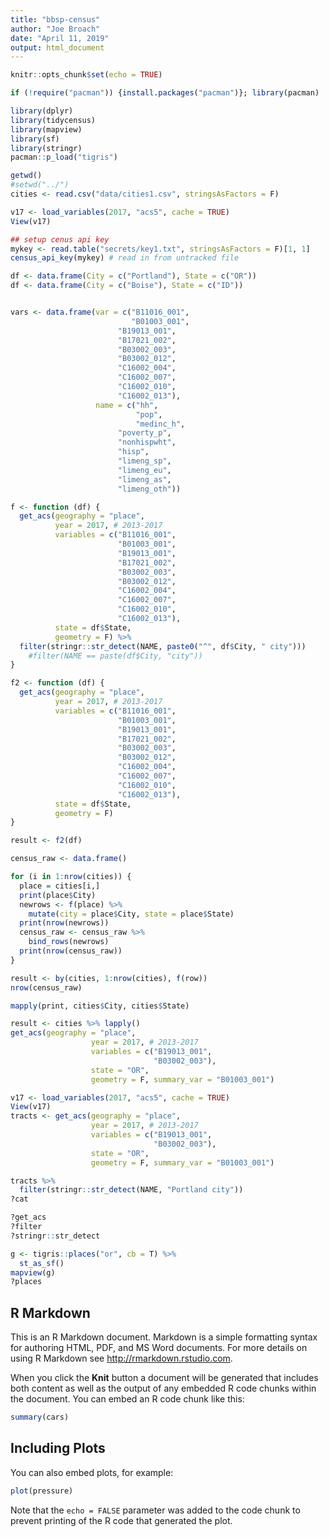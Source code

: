 ```yaml
---
title: "bbsp-census"
author: "Joe Broach"
date: "April 11, 2019"
output: html_document
---
```


```r
knitr::opts_chunk$set(echo = TRUE)

if (!require("pacman")) {install.packages("pacman")}; library(pacman)

library(dplyr)
library(tidycensus)
library(mapview)
library(sf)
library(stringr)
pacman::p_load("tigris")

```

```r
getwd()
#setwd("../")
cities <- read.csv("data/cities1.csv", stringsAsFactors = F)

v17 <- load_variables(2017, "acs5", cache = TRUE)
View(v17)

## setup cenus api key
mykey <- read.table("secrets/key1.txt", stringsAsFactors = F)[1, 1]
census_api_key(mykey) # read in from untracked file

df <- data.frame(City = c("Portland"), State = c("OR"))
df <- data.frame(City = c("Boise"), State = c("ID"))


vars <- data.frame(var = c("B11016_001",
                           "B01003_001",
                        "B19013_001",
                        "B17021_002",
                        "B03002_003",
                        "B03002_012",
                        "C16002_004",
                        "C16002_007",
                        "C16002_010",
                        "C16002_013"),
                   name = c("hh", 
                            "pop",
                            "medinc_h",
                        "poverty_p",
                        "nonhispwht",
                        "hisp",
                        "limeng_sp",
                        "limeng_eu",
                        "limeng_as",
                        "limeng_oth"))

f <- function (df) {
  get_acs(geography = "place", 
          year = 2017, # 2013-2017
          variables = c("B11016_001",
                        "B01003_001",
                        "B19013_001",
                        "B17021_002",
                        "B03002_003",
                        "B03002_012",
                        "C16002_004",
                        "C16002_007",
                        "C16002_010",
                        "C16002_013"),
          state = df$State,
          geometry = F) %>%
  filter(stringr::str_detect(NAME, paste0("^", df$City, " city")))
    #filter(NAME == paste(df$City, "city"))
}

f2 <- function (df) {
  get_acs(geography = "place", 
          year = 2017, # 2013-2017
          variables = c("B11016_001",
                        "B01003_001",
                        "B19013_001",
                        "B17021_002",
                        "B03002_003",
                        "B03002_012",
                        "C16002_004",
                        "C16002_007",
                        "C16002_010",
                        "C16002_013"),
          state = df$State,
          geometry = F)
}

result <- f2(df)

census_raw <- data.frame()

for (i in 1:nrow(cities)) {
  place = cities[i,]
  print(place$City)
  newrows <- f(place) %>%
    mutate(city = place$City, state = place$State)
  print(nrow(newrows))
  census_raw <- census_raw %>%
    bind_rows(newrows)
  print(nrow(census_raw))
}

result <- by(cities, 1:nrow(cities), f(row))
nrow(census_raw)

mapply(print, cities$City, cities$State)

result <- cities %>% lapply()
get_acs(geography = "place", 
                  year = 2017, # 2013-2017
                  variables = c("B19013_001",
                                "B03002_003"),
                  state = "OR",
                  geometry = F, summary_var = "B01003_001")

v17 <- load_variables(2017, "acs5", cache = TRUE)
View(v17)
tracts <- get_acs(geography = "place", 
                  year = 2017, # 2013-2017
                  variables = c("B19013_001",
                                "B03002_003"),
                  state = "OR",
                  geometry = F, summary_var = "B01003_001")

tracts %>%
  filter(stringr::str_detect(NAME, "Portland city"))
?cat

?get_acs
?filter
?stringr::str_detect

g <- tigris::places("or", cb = T) %>%
  st_as_sf()
mapview(g)
?places
```


## R Markdown

This is an R Markdown document. Markdown is a simple formatting syntax for authoring HTML, PDF, and MS Word documents. For more details on using R Markdown see <http://rmarkdown.rstudio.com>.

When you click the **Knit** button a document will be generated that includes both content as well as the output of any embedded R code chunks within the document. You can embed an R code chunk like this:

```r
summary(cars)
```

## Including Plots

You can also embed plots, for example:

```r
plot(pressure)
```

Note that the `echo = FALSE` parameter was added to the code chunk to prevent printing of the R code that generated the plot.
